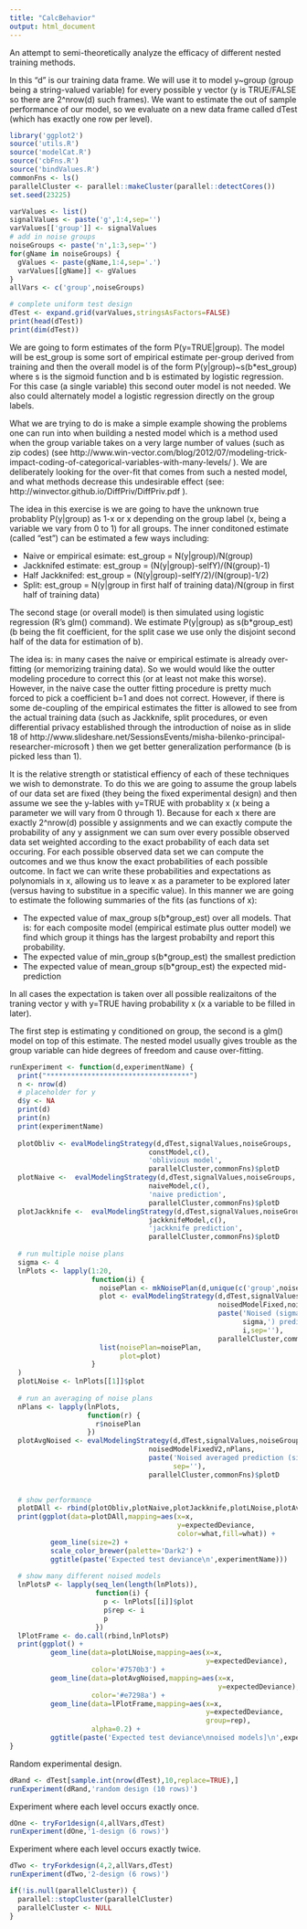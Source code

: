 ```yaml
---
title: "CalcBehavior"
output: html_document
---
```


An attempt to semi-theoretically analyze the efficacy of different nested training
methods.

In this "d" is our training data frame.  We will use it to model y~group (group being a string-valued variable) for every possible y vector (y is TRUE/FALSE so there are 2^nrow(d) such frames).  We want to estimate the out of sample performance of our model, so we evaluate on a new data frame called dTest (which has exactly one row per level).

```r
library('ggplot2')
source('utils.R')
source('modelCat.R')
source('cbFns.R')
source('bindValues.R')
commonFns <- ls()
parallelCluster <- parallel::makeCluster(parallel::detectCores())
set.seed(23225)

varValues <- list()
signalValues <- paste('g',1:4,sep='')
varValues[['group']] <- signalValues
# add in noise groups
noiseGroups <- paste('n',1:3,sep='')
for(gName in noiseGroups) {
  gValues <- paste(gName,1:4,sep='.')
  varValues[[gName]] <- gValues
}
allVars <- c('group',noiseGroups)

# complete uniform test design
dTest <- expand.grid(varValues,stringsAsFactors=FALSE)
print(head(dTest))
print(dim(dTest))
```


We are going to form estimates of the form P(y=TRUE|group).  The model will
be est_group is some sort of empirical estimate per-group derived from training
and then the overall model is of the form P(y|group)~s(b*est_group) where s is the sigmoid
function and b is estimated by logistic regression.  For this case (a single variable)
this second outer model is not needed.  We also could alternately model a logistic regression directly on the group labels.

What we are trying to do is make a simple example showing the problems one can run
into when building a nested model which is a method used when the group variable takes
on a very large number of values (such as zip codes) (see http://www.win-vector.com/blog/2012/07/modeling-trick-impact-coding-of-categorical-variables-with-many-levels/ ).  We are deliberately looking for the over-fit that comes from such a nested model, and what methods decrease this undesirable effect (see: http://winvector.github.io/DiffPriv/DiffPriv.pdf ).

The idea in this exercise is we are going to have the unknown true probablity P(y|group) as 1-x or x depending on the group label (x, being a variable we vary from 0 to 1) for all groups.  The inner conditoned estimate (called "est") can be estimated a few ways including:

 * Naive or empirical esimate: est_group = N(y|group)/N(group)
 * Jackknifed estimate: est_group = (N(y|group)-selfY)/(N(group)-1)
 * Half Jackknifed: est_group = (N(y|group)-selfY/2)/(N(group)-1/2)
 * Split: est_group = N(y|group in first half of training data)/N(group in first half of training data)

The second stage (or overall model) is then simulated using logistic regression (R's glm() command).  We estimate P(y|group) as s(b*group_est) (b being the fit coefficient, for the split case we use only the disjoint second half of the data for estimation of b).

The idea is: in many cases the naive or empirical estimate is already over-fitting (or memorizing training data).  So we would would like the outter modeling procedure to correct this (or at least not make this worse).  However, in the naive case the outter fitting procedure is pretty much forced to pick a coefficient b=1 and does not correct.  However, if there is some de-coupling of the empirical estimates the fitter is allowed to see from the actual training data (such as Jackknife, split procedures, or even differential privacy established through the introduction of noise as in slide 18 of http://www.slideshare.net/SessionsEvents/misha-bilenko-principal-researcher-microsoft ) then we get better generalization performance (b is picked less than 1).

It is the relative strength or statistical effiency of each of these techniques we wish to demonstrate.  To do this we are going to assume the group labels of our data set are fixed (they being the fixed experimental design) and then assume we see the y-lables with y=TRUE with probablity x (x being a parameter we will vary from 0 through 1).  Because for each x there are exactly 2^nrow(d) possible y assignments and we can exactly compute the probability of any y assignment we can sum over every possible observed data set weighted according to the exact probability of each data set occuring.   For each possible observed data set we can compute the outcomes and we thus know the exact probabilities of each possible outcome.  In fact we can write these probabilities and expectations as polynomials in x, allowing us to leave x as a parameter to be explored later (versus having to substitue in a specific value).  In this manner we are going to estimate the following summaries of the fits (as functions of x):

 * The expected value of max_group s(b*group_est) over all models. That is: for each composite model (empirical estimate plus outter model) we find which group it things has the largest probabilty and report this probability.
 * The expected value of min_group s(b*group_est) the smallest prediction
 * The expected value of mean_group s(b*group_est) the expected mid-prediction
 
In all cases the expectation is taken over all possible realizaitons of the traning vector y with y=TRUE having probability x (x a variable to be filled in later).


The first step is estimating y conditioned on group, the second is a 
glm() model on top of this estimate.  The nested model usually gives trouble as the
group variable can hide degrees of freedom and cause over-fitting.




```r
runExperiment <- function(d,experimentName) {
  print("***********************************")
  n <- nrow(d)
  # placeholder for y
  d$y <- NA
  print(d)
  print(n)
  print(experimentName)
  
  plotObliv <- evalModelingStrategy(d,dTest,signalValues,noiseGroups,
                                  constModel,c(),
                                  'oblivious model',
                                  parallelCluster,commonFns)$plotD
  plotNaive <-  evalModelingStrategy(d,dTest,signalValues,noiseGroups,
                                  naiveModel,c(),
                                  'naive prediction',
                                  parallelCluster,commonFns)$plotD
  plotJackknife <-  evalModelingStrategy(d,dTest,signalValues,noiseGroups,
                                  jackknifeModel,c(),
                                  'jackknife prediction',
                                  parallelCluster,commonFns)$plotD
  
  # run multiple noise plans
  sigma <- 4
  lnPlots <- lapply(1:20,
                    function(i) {
                      noisePlan <- mkNoisePlan(d,unique(c('group',noiseGroups)),sigma)
                      plot <- evalModelingStrategy(d,dTest,signalValues,noiseGroups,
                                                   noisedModelFixed,noisePlan,
                                                   paste('Noised (sigma=',
                                                         sigma,') prediction\ntry=',
                                                         i,sep=''),
                                                   parallelCluster,commonFns)$plotD
                      list(noisePlan=noisePlan,
                           plot=plot)
                    }
  )
  plotLNoise <- lnPlots[[1]]$plot
  
  # run an averaging of noise plans
  nPlans <- lapply(lnPlots,
                   function(r) {
                     r$noisePlan
                   })
  plotAvgNoised <- evalModelingStrategy(d,dTest,signalValues,noiseGroups,
                                  noisedModelFixedV2,nPlans,
                                  paste('Noised averaged prediction (sigma=',sigma,')',
                                        sep=''),
                                  parallelCluster,commonFns)$plotD
  

  # show performance
  plotDAll <- rbind(plotObliv,plotNaive,plotJackknife,plotLNoise,plotAvgNoised)
  print(ggplot(data=plotDAll,mapping=aes(x=x,
                                         y=expectedDeviance,
                                         color=what,fill=what)) +
          geom_line(size=2) +
          scale_color_brewer(palette='Dark2') +
          ggtitle(paste('Expected test deviance\n',experimentName)))
  
  # show many different noised models
  lnPlotsP <- lapply(seq_len(length(lnPlots)),
                     function(i) {
                       p <- lnPlots[[i]]$plot
                       p$rep <- i
                       p
                     })
  lPlotFrame <- do.call(rbind,lnPlotsP)
  print(ggplot() +
          geom_line(data=plotLNoise,mapping=aes(x=x,
                                                y=expectedDeviance),
                    color='#7570b3') +
          geom_line(data=plotAvgNoised,mapping=aes(x=x,
                                                   y=expectedDeviance),
                    color='#e7298a') +
          geom_line(data=lPlotFrame,mapping=aes(x=x,
                                                y=expectedDeviance,
                                                group=rep),
                    alpha=0.2) +
          ggtitle(paste('Expected test deviance\nnoised models]\n',experimentName)))
}
```

Random experimental design.

```r
dRand <- dTest[sample.int(nrow(dTest),10,replace=TRUE),]
runExperiment(dRand,'random design (10 rows)')
```

Experiment where each level occurs exactly once.

```r
dOne <- tryFor1design(4,allVars,dTest)
runExperiment(dOne,'1-design (6 rows)')
```

Experiment where each level occurs exactly twice.

```r
dTwo <- tryForkdesign(4,2,allVars,dTest)
runExperiment(dTwo,'2-design (6 rows)')
```


```r
if(!is.null(parallelCluster)) {
  parallel::stopCluster(parallelCluster)
  parallelCluster <- NULL
}
```


